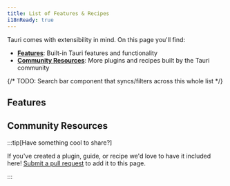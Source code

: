 ```yaml
---
title: List of Features & Recipes
i18nReady: true
---
```



Tauri comes with extensibility in mind. On this page you'll find:

- **[Features](#features)**: Built-in Tauri features and functionality
- **[Community Resources](#community-resources)**: More plugins and recipes built by the Tauri community

{/* TODO: Search bar component that syncs/filters across this whole list */}
<Search target="description" wrapperId="feature-list"/>

## Features

<div id="feature-list">
    <FeaturesList />
</div>

## Community Resources

<CommunityList />

:::tip[Have something cool to share?]

If you've created a plugin, guide, or recipe we'd love to have it included here! [Submit a pull request](https://github.com/tauri-apps/tauri-docs/pulls) to add it to this page.

:::
